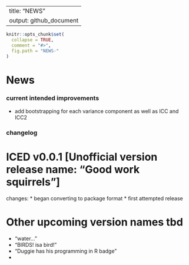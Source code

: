 ---
title: "NEWS"
output: github_document
------

<!-- NEWS.md is generated from NEWS.Rmd. Please edit that file -->

```r
knitr::opts_chunk$set(
  collapse = TRUE,
  comment = "#>",
  fig.path = "NEWS-"
)
```

# News

### current intended improvements
* add bootstrapping for each variance component as well as ICC and ICC2

### changelog

ICED v0.0.1 [Unofficial version release name: "Good work squirrels"]
==============
changes:
* began converting to package format
* first attempted release









# Other upcoming version names tbd
* "water..."
* "BIRDS! isa bird!"
* "Duggie has his programming in R badge"
*